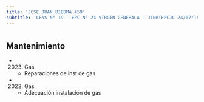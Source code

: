 ```yaml
---
title: 'JOSE JUAN BIEDMA 459'
subtitle: 'CENS N° 19 - EPC N° 24 VIRGEN GENERALA - JINB(EPCJC 24/07°)LA VELETA DE CABALLITO'
---
```


#


## Mantenimiento

*  (2023) Gas 
    + Reparaciones de inst de gas

*  (2022) Gas 
    + Adecuación instalación de gas



